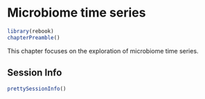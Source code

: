 # Microbiome time series {#timeseries}

```r
library(rebook)
chapterPreamble()
```

This chapter focuses on the exploration of microbiome time series.




## Session Info {-}

```r
prettySessionInfo()
```

